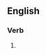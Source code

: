 ==English==

===Verb===
{{head|en|verb form}}

# {{present participle of|decelerate|lang=en|nocat=1}}